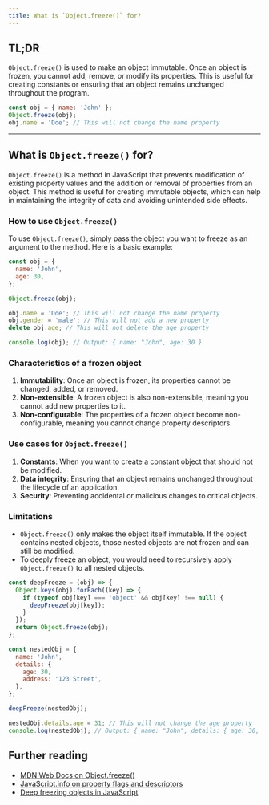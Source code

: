 ```yaml
---
title: What is `Object.freeze()` for?
---
```


## TL;DR

`Object.freeze()` is used to make an object immutable. Once an object is frozen, you cannot add, remove, or modify its properties. This is useful for creating constants or ensuring that an object remains unchanged throughout the program.

```js
const obj = { name: 'John' };
Object.freeze(obj);
obj.name = 'Doe'; // This will not change the name property
```

---

## What is `Object.freeze()` for?

`Object.freeze()` is a method in JavaScript that prevents modification of existing property values and the addition or removal of properties from an object. This method is useful for creating immutable objects, which can help in maintaining the integrity of data and avoiding unintended side effects.

### How to use `Object.freeze()`

To use `Object.freeze()`, simply pass the object you want to freeze as an argument to the method. Here is a basic example:

```js
const obj = {
  name: 'John',
  age: 30,
};

Object.freeze(obj);

obj.name = 'Doe'; // This will not change the name property
obj.gender = 'male'; // This will not add a new property
delete obj.age; // This will not delete the age property

console.log(obj); // Output: { name: "John", age: 30 }
```

### Characteristics of a frozen object

1. **Immutability**: Once an object is frozen, its properties cannot be changed, added, or removed.
2. **Non-extensible**: A frozen object is also non-extensible, meaning you cannot add new properties to it.
3. **Non-configurable**: The properties of a frozen object become non-configurable, meaning you cannot change property descriptors.

### Use cases for `Object.freeze()`

1. **Constants**: When you want to create a constant object that should not be modified.
2. **Data integrity**: Ensuring that an object remains unchanged throughout the lifecycle of an application.
3. **Security**: Preventing accidental or malicious changes to critical objects.

### Limitations

- `Object.freeze()` only makes the object itself immutable. If the object contains nested objects, those nested objects are not frozen and can still be modified.
- To deeply freeze an object, you would need to recursively apply `Object.freeze()` to all nested objects.

```js
const deepFreeze = (obj) => {
  Object.keys(obj).forEach((key) => {
    if (typeof obj[key] === 'object' && obj[key] !== null) {
      deepFreeze(obj[key]);
    }
  });
  return Object.freeze(obj);
};

const nestedObj = {
  name: 'John',
  details: {
    age: 30,
    address: '123 Street',
  },
};

deepFreeze(nestedObj);

nestedObj.details.age = 31; // This will not change the age property
console.log(nestedObj); // Output: { name: "John", details: { age: 30, address: "123 Street" } }
```

## Further reading

- [MDN Web Docs on Object.freeze()](https://developer.mozilla.org/en-US/docs/Web/JavaScript/Reference/Global_Objects/Object/freeze)
- [JavaScript.info on property flags and descriptors](https://javascript.info/property-descriptors)
- [Deep freezing objects in JavaScript](https://medium.com/@saranshkataria/deep-freezing-objects-in-javascript-637f3d4d7d7)
